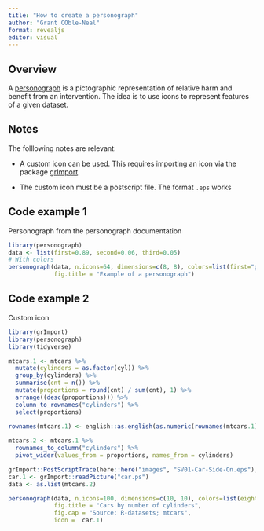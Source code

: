 ```yaml
---
title: "How to create a personograph"
author: "Grant COble-Neal"
format: revealjs
editor: visual
---
```


## Overview

A [personograph](https://github.com/joelkuiper/personograph) is a pictographic representation of relative harm and benefit from an intervention. The idea is to use icons to represent features of a given dataset.

## Notes

The folllowing notes are relevant:

-   A custom icon can be used. This requires importing an icon via the package [grImport](https://cran.r-project.org/web/packages/grImport/grImport.pdf).

-   The custom icon must be a postscript file. The format `.eps` works

## Code example 1

Personograph from the personograph documentation

```r
library(personograph)
data <- list(first=0.89, second=0.06, third=0.05)
# With colors
personograph(data, n.icons=64, dimensions=c(8, 8), colors=list(first="grey", second="blue", third="red"),
             fig.title = "Example of a personograph")

```

## Code example 2

Custom icon

```r
library(grImport)
library(personograph)
library(tidyverse)

mtcars.1 <- mtcars %>% 
  mutate(cylinders = as.factor(cyl)) %>% 
  group_by(cylinders) %>%
  summarise(cnt = n()) %>% 
  mutate(proportions = round(cnt) / sum(cnt), 1) %>% 
  arrange((desc(proportions))) %>% 
  column_to_rownames("cylinders") %>% 
  select(proportions)
  
rownames(mtcars.1) <- english::as.english(as.numeric(rownames(mtcars.1)))

mtcars.2 <- mtcars.1 %>% 
  rownames_to_column("cylinders") %>% 
  pivot_wider(values_from = proportions, names_from = cylinders)

grImport::PostScriptTrace(here::here("images", "SV01-Car-Side-On.eps"), outfilename = "car.ps")
car.1 <- grImport::readPicture("car.ps")
data <- as.list(mtcars.2)

personograph(data, n.icons=100, dimensions=c(10, 10), colors=list(eight = "grey", four = "blue", six = "red"),
             fig.title = "Cars by number of cylinders",
             fig.cap = "Source: R-datasets; mtcars",
             icon =  car.1)
```
